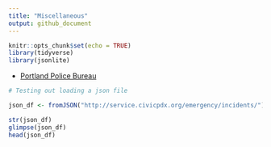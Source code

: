 ```yaml
---
title: "Miscellaneous"
output: github_document
---
```


```r
knitr::opts_chunk$set(echo = TRUE)
library(tidyverse)
library(jsonlite)
```

* [Portland Police Bureau](https://www.portlandoregon.gov/police/)

```r
# Testing out loading a json file

json_df <- fromJSON("http://service.civicpdx.org/emergency/incidents/")

str(json_df)
glimpse(json_df)
head(json_df)
```
